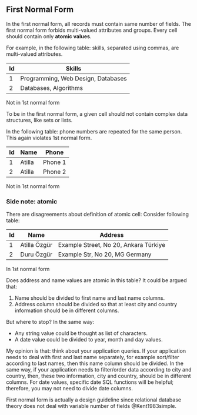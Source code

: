 ## First Normal Form

In the first normal form, all records must contain same number of fields.
The first normal form forbids multi-valued attributes and groups.
Every cell should contain only **atomic values**.

For example, in the following table: skills, separated using commas, are multi-valued attributes. 


| Id | Skills                             |
|----|------------------------------------|
| 1  | Programming, Web Design, Databases |
| 2  | Databases, Algorithms              |

:::{.callout-important}
Not in 1st normal form
:::

To be in the first normal form, a given cell should not contain complex data structures, like sets or lists.


In the following table: phone numbers are repeated for the same person.
This again violates 1st normal form.

| Id | Name   | Phone   |
|----|--------|---------|
| 1  | Atilla | Phone 1 |
| 2  | Atilla | Phone 2 |

:::{.callout-important}
Not in 1st normal form
:::


### Side note: atomic 

There are disagreements about definition of atomic cell:
Consider following table:



| Id | Name   | Address                               |
|----|--------|---------------------------------------|
| 1  | Atilla Özgür | Example Street, No 20, Ankara Türkiye |
| 2  | Duru Özgür  | Example Str, No 20, MG Germany        |

:::{.callout-tip}
In 1st normal form
:::


Does address and name values are atomic in this table?
It could be argued that:

1. Name should be divided to first name and last name columns.
2. Address column should be divided so that at least city and country information should be in different columns.

But where to stop?
In the same way: 

- Any string value could be thought as list of characters.
- A date value could be divided to year, month and day values.

My opinion is that: think about your application queries.
If your application needs to deal with first and last name separately, for example sort/filter according to last names, then this name column should be divided.
In the same way, if your application needs to filter/order data according to city and country, then, these two information, city and country, should be in different columns.
For date values, specific date SQL functions will be helpful; therefore, you may not need to divide date columns.

First normal form is actually a design guideline since relational database theory does not deal with variable number of fields  @Kent1983simple.
